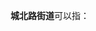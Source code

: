 '''城北路街道'''可以指：
{{PRC admin/disambig|37/03/06/005/000|43/05/03/003/000}}
{{disambig|cat=五字乡级行政区划-街道名消歧义}}